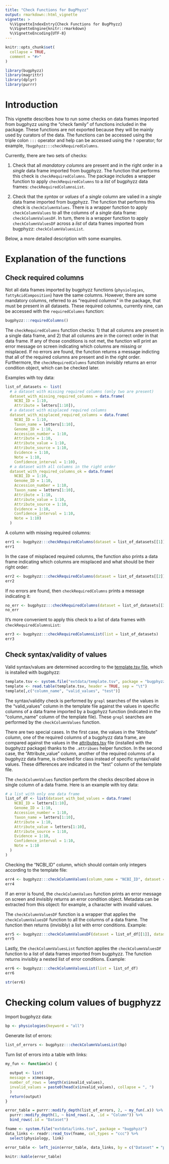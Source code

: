 ```yaml
---
title: "Check Functions for BugPhyzz"
output: rmarkdown::html_vignette
vignette: >
  %\VignetteIndexEntry{Check Functions for BugPhyzz}
  %\VignetteEngine{knitr::rmarkdown}
  %\VignetteEncoding{UTF-8}
---
```


```r
knitr::opts_chunk$set(
  collapse = TRUE,
  comment = "#>"
)
```

```r
library(bugphyzz)
library(magrittr)
library(dplyr)
library(purrr)
```

# Introduction

This vignette describes how to run some checks on data frames imported from bugphyzz using the "check
family" of functions included in the package. These functions are not exported because they will be mainly
used by curators of the data. The functions can be accessed using the triple colon `:::` operator and
help can be accessed using the `?` operator; for example, `?bugphyzz:::checkRequiredColumns`.

Currently, there are two sets of checks:

1. Check that all *mandatory columns* are present and in the right order in a *single* data frame
imported from bugphyzz. The function that performs this check is `checkRequiredColumns`. The
package includes a wrapper function to apply `checkRequiredColumns` to a *list* of bugphyzz
data frames: `checkRequiredColumnsList`.

2. Check that the *syntax* or *values* of a *single* column are valied in a *single* data frame imported
from bugphyzz. The function that performs this check is `checkColumnValues`. There is a wrapper
function to apply `checkColumnValues` to all the columns of a *single* data frame: `checkColumnValuesDF`. 
In turn, there is a wrapper function to apply `checkColumnValuesDF` across a *list* of data frames
imported from bugphyzz: `checkColumnValuesList`.

Below, a more detailed description with some examples.

# Explanation of the functions

## Check required columns

Not all data frames imported by bugphyzz functions (`physiologies`, `fattyAcidComposition`) have the
same columns. However, there are some mandatory columns, referred to as "required columns" in the
package, that must be present in all datasets. These required columns, currently nine, can be accessed
with the `requiredColumns` function:

```r
bugphyzz:::requiredColumns()
```

The `checkRequiredColumns` function checks: 1) that all columns are present in a single data frame, and 2) that
all columns are in the correct order in that data frame. If any of those conditions is not met, the function will print
an error message on screen indicating which columns are missing or misplaced. If no errors are found,
the function returns a message indicting that all of the required columns are present and in the
right order. Furthermore, the `checkRequiredColumns` function invisibly returns an error condition object,
which can be checked later.

Examples with toy data:

```r

list_of_datasets <- list(
  # a dataset with missing required columns (only two are present)
  dataset_with_missing_required_columns = data.frame(
    NCBI_ID = 1:10,
    Attribute = letters[1:10]),
  # a dataset with misplaced required columns
  dataset_with_misplaced_required_columns = data.frame(
    NCBI_ID = 1:10,
    Taxon_name = letters[1:10],
    Genome_ID = 1:10,
    Accession_number = 1:10,
    Attribute = 1:10,
    Attribute_value = 1:10,
    Attribute_source = 1:10,
    Evidence = 1:10,
    Note = 1:10,
    Confidence_interval = 1:10),
  # a dataset with all columns in the right order
  dataset_with_required_columns_ok = data.frame(
    NCBI_ID = 1:10,
    Genome_ID = 1:10,
    Accession_number = 1:10,
    Taxon_name = letters[1:10],
    Attribute = 1:10,
    Attribute_value = 1:10,
    Attribute_source = 1:10,
    Evidence = 1:10,
    Confidence_interval = 1:10,
    Note = 1:10)
  )
```

A column with missing required columns:

```r
err1 <- bugphyzz:::checkRequiredColumns(dataset = list_of_datasets[[1]], dataset_name = "missing_columns")
err1
```

In the case of misplaced required columns, the function also prints a data frame indicating which columns
are misplaced and what should be their right order:

```r
err2 <- bugphyzz:::checkRequiredColumns(dataset = list_of_datasets[[2]], dataset_name = "misplaced_columns")
err2
```

If no errors are found, then `checkRequiredColumns` prints a message indicating it:

```r
no_err <- bugphyzz:::checkRequiredColumns(dataset = list_of_datasets[[3]], dataset_name = "required_columns_ok")
no_err
```

It's more convenient to apply this check to a list of data frames with `checkRequiredColumnsList`:

```r
err3 <- bugphyzz:::checkRequiredColumnsList(list = list_of_datasets)
err3
```

## Check syntax/validity of values

Valid syntax/values are determined according to the
[template.tsv file](https://github.com/waldronlab/bugphyzz/blob/main/inst/extdata/template.tsv),
which is installed with bugphyzz:

```r
template.tsv <- system.file("extdata/template.tsv", package = "bugphyzz")
template <- read.table(template.tsv, header = TRUE, sep = "\t")
template[,c("column_name", "valid_values", "test")]
```

The syntax/validity check is performed by `grepl` searches of the values in the "valid_values" column in the template file
against the values in specific columns of a data frame imported by a bugphyzz function (indicated in the
"column_name" column of the template file). These `grepl` searches are performed by the
`checkColumnValues` function. 

There are two special cases. In the first case, the values in the "Attribute" column, one of the required
columns of a bugphyzz data frame, are compared against the values in the [attributes.tsv](https://github.com/waldronlab/bugphyzz/blob/main/inst/extdata/attributes.tsv)
file (installed with the bugphyzz package) thanks to the `.attribues` helper function. In the second case,
the "Attribute_value" column, another of the required columns of a bugphyzz data frame, is checked
for class instead of specific syntax/valid values. These differences are indicated in the "test" column
of the template file.

The `checkColumnValues` function perform the checks described above in single column of a data frame.
Here is an example with toy data:

```r
# a list with only one data frame
list_of_df <- list(dataset_with_bad_values = data.frame(
    NCBI_ID = letters[1:10],
    Genome_ID = 1:10,
    Accession_number = 1:10,
    Taxon_name = letters[1:10],
    Attribute = 1:10,
    Attribute_value = letters[1:10],
    Attribute_source = 1:10,
    Evidence = 1:10,
    Confidence_interval = 1:10,
    Note = 1:10
  )
)
```

Checking the "NCBI_ID" column, which should contain only integers according to the template file:

```r
err4 <- bugphyzz:::checkColumnValues(column_name = "NCBI_ID", dataset = list_of_df[[1]], dataset_name = "dataset_with_invalid_ncbi_column")
err4
```
If an error is found, the `checkColumnValues` function prints an error message on screen and invisibly
returns an error condition object. Metadata can be extracted from this object: for example, a character
with invalid values.


The `checkColumnValuesDF` function is a wrapper that applies the `checkColumnValuesDF` function to all
the columns of a data frame. The function then returns (invisibly) a list with error conditions. Example:

```r
err5 <- bugphyzz:::checkColumnValuesDF(dataset = list_of_df[[1]], dataset_name = "dataset_with_invalid_column")
err5
```
Lastly, the `checkColumnValuesList` function applies the `checkColumnValuesDF` function to a list
of data frames imported from bugphyzz. The function returns invisibly a nested list of error conditions.
Example:

```r
err6 <- bugphyzz:::checkColumnValuesList(list = list_of_df)
err6
```

```r
str(err6)
```
# Checking colum values of bugphyzz

Import bugphyzz data:

```r
bp <- physiologies(keyword = "all")
```
Generate list of errors:

```r
list_of_errors <- bugphyzz:::checkColumnValuesList(bp)
```

Turn list of errors into a table with links:


```r
my_fun <- function(x) {
  
  output <- list(
  message = x$message,
  number_of_rows = length(x$invalid_values),
  invalid_values = paste0(head(x$invalid_values), collapse = ", ")
  )
  return(output)
}

error_table = purrr::modify_depth(list_of_errors, 2, ~ my_fun(.x)) %>% 
  purrr::modify_depth(1, ~ bind_rows(.x, .id = "Column")) %>% 
  bind_rows(.id = "Dataset")

fname <- system.file("extdata/links.tsv", package = "bugphyzz")
data_links <- readr::read_tsv(fname, col_types = "ccc") %>% 
  select(physiology, link)

error_table <- left_join(error_table, data_links, by = c("Dataset" = "physiology"))

knitr::kable(error_table)


```



